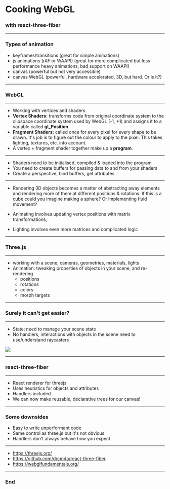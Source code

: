 
# Cooking WebGL
### with react-three-fiber
---

### Types of animation

- keyframes/transitions (great for simple animations)
- js animations (rAF or WAAPI) (great for more complicated but less performance heavy animations, bad support on WAAPI)
- canvas (powerful but not very accessible)
- canvas WebGL (powerful, hardware accelerated, 3D, but hard. Or is it?)

---

### WebGL

---

- Working with vertices and shaders
- **Vertex Shaders:** transforms code from original coordinate system to the clipspace coordinate system used by WebGL (-1, +1) and assigns it to a variable called **gl_Position**
- **Fragment Shaders:** called once for every pixel for every shape to be drawn. It's job is to figure out the colour to apply to the pixel. This takes lighting, textures, etc. into account.
- A vertex + fragment shader together make up a **program**.

---

- Shaders need to be initialised, compiled & loaded into the program
- You need to create buffers for passing data to and from your shaders
- Create a perspective, bind buffers, get attributes 

---

- Rendering 3D objects becomes a matter of abstracting away elements and rendering more of them at different positions & rotations. If this is a cube could you imagine making a sphere? Or implementing fluid movement?

- Animating involves updating vertex positions with matrix transformations,

- Lighting involves even more matrices and complicated logic

---

### Three.js

---

- working with a scene, cameras, geometries, materials, lights
- Animation: tweaking properties of objects in your scene, and re-rendering
  - positions
  - rotations
  - colors
  - morph targets

---

### Surely it can't get easier?

---

- State: need to manage your scene state
- No handlers, interactions with objects in the scene need to use/understand raycasters
<div style={{ paddingLeft: '20%', paddingTop: '30px', width: '100%' }}>
  <img style={{ backgroundColor: 'whitesmoke', left: '40%', height: '400px', width: 'auto' }} src="./raycaster.png" />
</div>

---

### react-three-fiber

---

- React renderer for threejs
- Uses heuristics for objects and attributes
- Handlers included
- We can now make reusable, declarative trees for our canvas!

---

### Some downsides
- Easy to write unperformant code
- Same control as three.js but it's not obvious
- Handlers don't always behave how you expect

---

- https://threejs.org/
- https://github.com/drcmda/react-three-fiber
- https://webglfundamentals.org/

---

### End